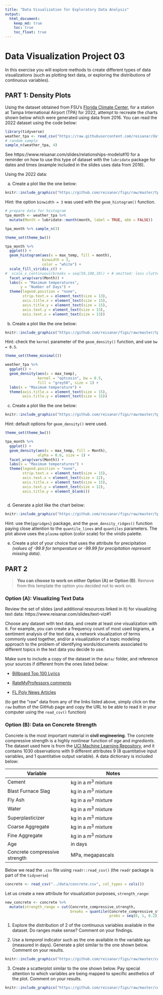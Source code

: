```yaml
---
title: "Data Visualization for Exploratory Data Analysis"
output: 
  html_document:
    keep_md: true
    toc: true
    toc_float: true
---
```


# Data Visualization Project 03


In this exercise you will explore methods to create different types of data visualizations (such as plotting text data, or exploring the distributions of continuous variables).


## PART 1: Density Plots

Using the dataset obtained from FSU's [Florida Climate Center](https://climatecenter.fsu.edu/climate-data-access-tools/downloadable-data), for a station at Tampa International Airport (TPA) for 2022, attempt to recreate the charts shown below which were generated using data from 2016. You can read the 2022 dataset using the code below: 

```r
library(tidyverse)
weather_tpa <- read_csv("https://raw.githubusercontent.com/reisanar/datasets/master/tpa_weather_2022.csv")
# random sample 
sample_n(weather_tpa, 4)
```

See https://www.reisanar.com/slides/relationships-models#10 for a reminder on how to use this type of dataset with the `lubridate` package for dates and times (example included in the slides uses data from 2016).

Using the 2022 data: 

(a) Create a plot like the one below:

```r
knitr::include_graphics("https://github.com/reisanar/figs/raw/master/tpa_max_temps_facet.png")
```

Hint: the option `binwidth = 3` was used with the `geom_histogram()` function.

```r
# prepare data for histogram
tpa_month <- weather_tpa %>%
  mutate(Month = lubridate::month(month, label = TRUE, abb = FALSE))

tpa_month %>% sample_n(3)
```

```r
theme_set(theme_bw())

tpa_month %>%
  ggplot() +
  geom_histogram(aes(x = max_temp, fill = month), 
                 binwidth = 3, 
                 color = "white") +
  scale_fill_viridis_c() +
#  scale_x_continuous(breaks = seq(50,100,10)) + # omitted: less clutter by 20s
  facet_wrap(vars(Month)) +
  labs(x = "Maximum temperatures",
       y = "Number of Days") +
  theme(legend.position = "none",
        strip.text.x = element_text(size = 13),
        axis.title.x = element_text(size = 15),
        axis.title.y = element_text(size = 15),
        axis.text.y = element_text(size = 13),
        axis.text.x = element_text(size = 13))
```


(b) Create a plot like the one below:

```r
knitr::include_graphics("https://github.com/reisanar/figs/raw/master/tpa_max_temps_density.png")
```

Hint: check the `kernel` parameter of the `geom_density()` function, and use `bw = 0.5`.

```r
theme_set(theme_minimal())

weather_tpa %>%
  ggplot() +
  geom_density(aes(x = max_temp), 
               kernel = "optcosin", bw = 0.5, 
               fill = "grey50", size = 1) +
  labs(x = "Maximum temperature") +
  theme(axis.title.x = element_text(size = 15),
        axis.title.y = element_text(size = 15))
```


(c) Create a plot like the one below:

```r
knitr::include_graphics("https://github.com/reisanar/figs/raw/master/tpa_max_temps_density_facet.png")
```

Hint: default options for `geom_density()` were used. 

```r
theme_set(theme_bw())

tpa_month %>%
  ggplot() +
  geom_density(aes(x = max_temp, fill = Month),
               alpha = 0.6, size = 1) +
  facet_wrap(vars(Month)) +
  labs(x = "Maximum temperatures") +
  theme(legend.position = "none",
        strip.text.x = element_text(size = 15),
        axis.text.x = element_text(size = 12),
        axis.title.x = element_text(size = 15),
        axis.text.y = element_text(size = 12),
        axis.title.y = element_blank())
  
```


(d) Generate a plot like the chart below:


```r
knitr::include_graphics("https://github.com/reisanar/figs/raw/master/tpa_max_temps_ridges_plasma.png")
```

Hint: use the`{ggridges}` package, and the `geom_density_ridges()` function paying close attention to the `quantile_lines` and `quantiles` parameters. The plot above uses the `plasma` option (color scale) for the _viridis_ palette.


(e) Create a plot of your choice that uses the attribute for precipitation _(values of -99.9 for temperature or -99.99 for precipitation represent missing data)_.



## PART 2 

> **You can choose to work on either Option (A) or Option (B)**. Remove from this template the option you decided not to work on. 


### Option (A): Visualizing Text Data

Review the set of slides (and additional resources linked in it) for visualizing text data: https://www.reisanar.com/slides/text-viz#1

Choose any dataset with text data, and create at least one visualization with it. For example, you can create a frequency count of most used bigrams, a sentiment analysis of the text data, a network visualization of terms commonly used together, and/or a visualization of a topic modeling approach to the problem of identifying words/documents associated to different topics in the text data you decide to use. 

Make sure to include a copy of the dataset in the `data/` folder, and reference your sources if different from the ones listed below:

- [Billboard Top 100 Lyrics](https://github.com/reisanar/datasets/blob/master/BB_top100_2015.csv)

- [RateMyProfessors comments](https://github.com/reisanar/datasets/blob/master/rmp_wit_comments.csv)

- [FL Poly News Articles](https://github.com/reisanar/datasets/blob/master/flpoly_news_SP23.csv)


(to get the "raw" data from any of the links listed above, simply click on the `raw` button of the GitHub page and copy the URL to be able to read it in your computer using the `read_csv()` function)


### Option (B): Data on Concrete Strength 

Concrete is the most important material in **civil engineering**. The concrete compressive strength is a highly nonlinear function of _age_ and _ingredients_. The dataset used here is from the [UCI Machine Learning Repository](https://archive.ics.uci.edu/ml/index.php), and it contains 1030 observations with 9 different attributes 9 (8 quantitative input variables, and 1 quantitative output variable). A data dictionary is included below: 


Variable                      |    Notes                
------------------------------|-------------------------------------------
Cement                        | kg in a $m^3$ mixture             
Blast Furnace Slag            | kg in a $m^3$ mixture  
Fly Ash                       | kg in a $m^3$ mixture             
Water                         | kg in a $m^3$ mixture              
Superplasticizer              | kg in a $m^3$ mixture
Coarse Aggregate              | kg in a $m^3$ mixture
Fine Aggregate                | kg in a $m^3$ mixture      
Age                           | in days                                             
Concrete compressive strength | MPa, megapascals


Below we read the `.csv` file using `readr::read_csv()` (the `readr` package is part of the `tidyverse`)

```r
concrete <- read_csv("../data/concrete.csv", col_types = cols())
```


Let us create a new attribute for visualization purposes, `strength_range`: 

```r
new_concrete <- concrete %>%
  mutate(strength_range = cut(Concrete_compressive_strength, 
                              breaks = quantile(Concrete_compressive_strength, 
                                                probs = seq(0, 1, 0.2))) )
```



1. Explore the distribution of 2 of the continuous variables available in the dataset. Do ranges make sense? Comment on your findings.

2. Use a _temporal_ indicator such as the one available in the variable `Age` (measured in days). Generate a plot similar to the one shown below. Comment on your results.

```r
knitr::include_graphics("https://github.com/reisanar/figs/raw/master/concrete_strength.png")
```


3. Create a scatterplot similar to the one shown below. Pay special attention to which variables are being mapped to specific aesthetics of the plot. Comment on your results. 

```r
knitr::include_graphics("https://github.com/reisanar/figs/raw/master/cement_plot.png")
```





